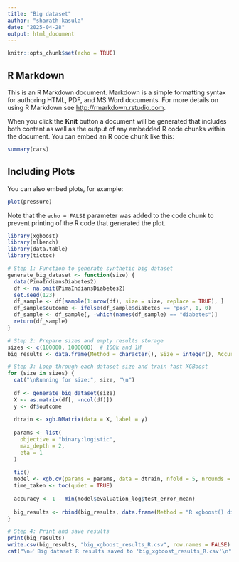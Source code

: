 ```yaml
---
title: "Big dataset"
author: "sharath kasula"
date: "2025-04-28"
output: html_document
---
```


```r
knitr::opts_chunk$set(echo = TRUE)
```

## R Markdown

This is an R Markdown document. Markdown is a simple formatting syntax for authoring HTML, PDF, and MS Word documents. For more details on using R Markdown see <http://rmarkdown.rstudio.com>.

When you click the **Knit** button a document will be generated that includes both content as well as the output of any embedded R code chunks within the document. You can embed an R code chunk like this:

```r
summary(cars)
```

## Including Plots

You can also embed plots, for example:

```r
plot(pressure)
```

Note that the `echo = FALSE` parameter was added to the code chunk to prevent printing of the R code that generated the plot.
  
```r
library(xgboost)
library(mlbench)
library(data.table)
library(tictoc)
```

```r
# Step 1: Function to generate synthetic big dataset
generate_big_dataset <- function(size) {
  data(PimaIndiansDiabetes2)
  df <- na.omit(PimaIndiansDiabetes2)
  set.seed(123)
  df_sample <- df[sample(1:nrow(df), size = size, replace = TRUE), ]
  df_sample$outcome <- ifelse(df_sample$diabetes == "pos", 1, 0)
  df_sample <- df_sample[, -which(names(df_sample) == "diabetes")]
  return(df_sample)
}

```

```r
# Step 2: Prepare sizes and empty results storage
sizes <- c(100000, 1000000)  # 100k and 1M
big_results <- data.frame(Method = character(), Size = integer(), Accuracy = numeric(), Time = numeric())

```

```r
# Step 3: Loop through each dataset size and train fast XGBoost
for (size in sizes) {
  cat("\nRunning for size:", size, "\n")
  
  df <- generate_big_dataset(size)
  X <- as.matrix(df[, -ncol(df)])
  y <- df$outcome
  
  dtrain <- xgb.DMatrix(data = X, label = y)
  
  params <- list(
    objective = "binary:logistic",
    max_depth = 2,
    eta = 1
  )
  
  tic()
  model <- xgb.cv(params = params, data = dtrain, nfold = 5, nrounds = 2, metrics = "error", verbose = 0)  # Only 2 boosting rounds
  time_taken <- toc(quiet = TRUE)
  
  accuracy <- 1 - min(model$evaluation_log$test_error_mean)
  
  big_results <- rbind(big_results, data.frame(Method = "R xgboost() direct", Size = size, Accuracy = round(accuracy * 100, 2), Time = round(time_taken$toc - time_taken$tic, 2)))
}
```
```r
# Step 4: Print and save results
print(big_results)
write.csv(big_results, "big_xgboost_results_R.csv", row.names = FALSE)
cat("\n✅ Big dataset R results saved to 'big_xgboost_results_R.csv'\n")
```

